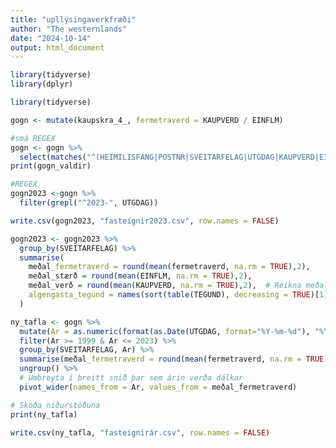 ```yaml
---
title: "upllýsingaverkfræði"
author: "The westernlands"
date: "2024-10-14"
output: html_document
---
```

```r
library(tidyverse)
library(dplyr)
```

```r
library(tidyverse)
```

```r
gogn <- mutate(kaupskra_4_, fermetraverd = KAUPVERD / EINFLM)
```

```r
#smá REGEX
gogn <- gogn %>% 
  select(matches("^(HEIMILISFANG|POSTNR|SVEITARFELAG|UTGDAG|KAUPVERD|EINFLM|TEGUND|fermetraverd)$"))
print(gogn_valdir)
```

```r
#REGEX
gogn2023 <-gogn %>%
  filter(grepl("^2023-", UTGDAG))
```

```r
write.csv(gogn2023, "fasteignir2023.csv", row.names = FALSE)
```

```r
gogn2023 <- gogn2023 %>%
  group_by(SVEITARFELAG) %>%
  summarise(
    meðal_fermetraverd = round(mean(fermetraverd, na.rm = TRUE),2),
    meðal_stærð = round(mean(EINFLM, na.rm = TRUE),2),
    meðal_verð = round(mean(KAUPVERD, na.rm = TRUE),2),  # Reikna meðaltal af heildarverðinu
    algengasta_tegund = names(sort(table(TEGUND), decreasing = TRUE)[1])
  )
```


```r
ny_tafla <- gogn %>%
  mutate(Ar = as.numeric(format(as.Date(UTGDAG, format="%Y-%m-%d"), "%Y"))) %>%
  filter(Ar >= 1999 & Ar <= 2023) %>%
  group_by(SVEITARFELAG, Ar) %>%
  summarise(meðal_fermetraverd = round(mean(fermetraverd, na.rm = TRUE),2)) %>%
  ungroup() %>%
  # Umbreyta í breitt snið þar sem árin verða dálkar
  pivot_wider(names_from = Ar, values_from = meðal_fermetraverd)

# Skoða niðurstöðuna
print(ny_tafla)

```


```r
write.csv(ny_tafla, "fasteignirár.csv", row.names = FALSE)
```

